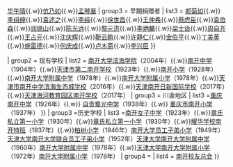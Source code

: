 {{Navbox
| name = 南开系列学校
|title = [[南开学校|{{color|white|南开系列学校}}]]
|titlestyle = background:#711a5f;color:#ffffff;
|bodyclass = hlist
|groupstyle=background:#711a5f;color:#ffffff;
|liststyle=background:#ffffff;
|evenstyle = background:#fcebff;
| group1 = {{color|white|早期人物}}
| list1 = 
{{Navbox subgroup
|groupstyle=background:#e5e5e5;
|liststyle=background:#ffffff;
|evenstyle = background:#fceaff;
| group1 = 创办人
| list1 = [[严修]]（南开校父）{{.w}}[[张伯苓]]（创校校长）
| group2 = 早期骨干
| list2 = [[喻传鉴]]{{.w}}[[华午晴]]{{.w}}[[伉乃如]]{{.w}}[[孟琴襄]]
| group3 = 早期捐赠者
| list3 = [[郑菊如]]{{.w}}[[李组绅]]{{.w}}[[袁述之]]{{.w}}[[李純 (民國)|李纯]]{{.w}}[[徐世昌]]{{.w}}[[王仲希]]{{.w}}[[蔡虎臣]]{{.w}}[[袁伯森]]{{.w}}[[阎锡山]]{{.w}}[[陈光远]]{{.w}}[[黎元洪]]{{.w}}[[李炳麟]]{{.w}}[[梁士诒]]{{.w}}[[周自齐]]{{.w}}[[王占元]]{{.w}}[[沈庆辉]]{{.w}}[[靳云鹏]]{{.w}}[[许静仁]]{{.w}}[[金伯平]]{{.w}}[[丁美英]]{{.w}}[[施雷德]]{{.w}}[[何庆成]]{{.w}}[[卢木斋]]{{.w}}[[李兴臣]]
}}

| group2 = 现有学校
|  list2 = 
{{Navbox subgroup
|groupstyle=background:#e5e5e5;
|liststyle=background:#ffffff;
|evenstyle  = background:#fceaff;
| group1 = [[天津市]]
| list1 = [[南开大学]]（1919年）{{.w}}[[南开大学滨海学院]]（2004年）{{.w}}[[天津市南开中学|南开中学]]（1904年）{{.w}}[[天津市第二南开学校]]（1923年）{{.w}}[[南开小学]]（1928年）{{.w}}[[南开大学附属中学]]（1978年）{{.w}}[[南开大学附属小学]]（1978年）{{.w}}[[天津市南开中学滨海生态城学校]]（2016年）{{.w}}[[天津南开日新国际学校]]（2017年）{{.w}}[[天津海河教育园区南开学校]]（2017年）
| group3 = 川渝地区
| list3  =[[重庆南开中学]]（1926年）{{.w}} [[自贡蜀光中学]]（1938年）{{.w}} [[重庆市南开小学]]（1937年）
}}
| group3 =历史学校
| list3 =[[南开女子中学]]（1923年）{{.w}}[[章氏私立第一小学]]（1930年）{{.w}}[[章氏私立第一小学]]（1930年）{{.w}}[[天津市耀华中学|耀华学校南开特班]]（1937年）{{.w}}[[柏树小学]]（1946年）{{to}}[[南开大学员工子弟小学]]（1949年）{{to}}[[天津大学南开大学联合员工子弟小学]]（1952年）{{to}}[[天津大学南开大学附属中学]]（1960年）{{to}}[[南开大学附属中学]]（1978年）{{.w}}[[天津大学南开大学附属小学]]（1972年）{{to}}[[南开大学附属小学]]（1978年）
| group4 = {{color|white|校友会}}
|  list4 = [[南开校友总会]]
}}